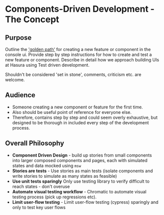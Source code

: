 
<Meta title="Dev/Testing/4. Components-Driven Development - The Concept" />

# Components-Driven Development - The Concept

## Purpose

Outline the ['golden path'](https://engineering.atspotify.com/2020/08/17/how-we-use-golden-paths-to-solve-fragmentation-in-our-software-ecosystem/) for creating a new feature or component in the console ui.
Provide step by step instructions for how to create and test a new feature or component.
Describe in detail how we approach building UIs at Hasura using Test driven development.

Shouldn't be considered 'set in stone', comments, criticism etc. are welcome.

## Audience

- Someone creating a new component or feature for the first time.
- Also should be useful point of reference for everyone else.
- Therefore, contains step by step and could seem overly exhaustive, but designed to be thorough in included every step of the development process.

## Overall Philosophy

- **Component Driven Design** - build up stories from small components into larger composed components and pages, each with simulated states and data mocked using `msw`
- **Stories are tests** - Use stories as main tests (isolate components and write stories to simulate as many states as feasible)
- **Use unit tests sparingly** Only use testing library to verify difficult to reach states - don't overuse
- **Automate visual testing workflow** - Chromatic to automate visual testing process (pick up regressions etc).
- **Limit user-flow testing** - Limit user-flow testing (cypress) sparingly and only to test key user flows
